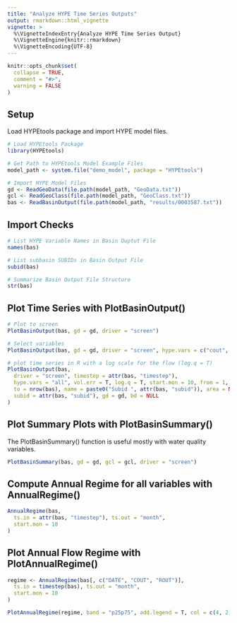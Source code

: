 ```yaml
---
title: "Analyze HYPE Time Series Outputs"
output: rmarkdown::html_vignette
vignette: >
  %\VignetteIndexEntry{Analyze HYPE Time Series Output}
  %\VignetteEngine{knitr::rmarkdown}
  %\VignetteEncoding{UTF-8}
---
```


```r
knitr::opts_chunk$set(
  collapse = TRUE,
  comment = "#>",
  warning = FALSE
)
```

## Setup
Load HYPEtools package and import HYPE model files.
```r
# Load HYPEtools Package
library(HYPEtools)

# Get Path to HYPEtools Model Example Files
model_path <- system.file("demo_model", package = "HYPEtools")

# Import HYPE Model Files
gd <- ReadGeoData(file.path(model_path, "GeoData.txt"))
gcl <- ReadGeoClass(file.path(model_path, "GeoClass.txt"))
bas <- ReadBasinOutput(file.path(model_path, "results/0003587.txt"))
```

## Import Checks
```r
# List HYPE Variable Names in Basin Ouptut File
names(bas)

# List subbasin SUBIDs in Basin Output File
subid(bas)

# Summarize Basin Output File Structure
str(bas)
```

## Plot Time Series with PlotBasinOutput()
```r
# Plot to screen
PlotBasinOutput(bas, gd = gd, driver = "screen")

# Select variables
PlotBasinOutput(bas, gd = gd, driver = "screen", hype.vars = c("cout", "rout"))

# plot time series in R with a log scale for the flow (log.q = T)
PlotBasinOutput(bas,
  driver = "screen", timestep = attr(bas, "timestep"),
  hype.vars = "all", vol.err = T, log.q = T, start.mon = 10, from = 1,
  to = nrow(bas), name = paste0("Subid ", attr(bas, "subid")), area = NULL,
  subid = attr(bas, "subid"), gd = gd, bd = NULL
)
```

## Plot Summary Plots with PlotBasinSummary()
The PlotBasinSummary() function is useful mostly with water quality variables.
```r
PlotBasinSummary(bas, gd = gd, gcl = gcl, driver = "screen")
```

## Compute Annual Regime for all variables with AnnualRegime()
```r
AnnualRegime(bas,
  ts.in = attr(bas, "timestep"), ts.out = "month",
  start.mon = 10
)
```

## Plot Annual Flow Regime with PlotAnnualRegime()
```r
regime <- AnnualRegime(bas[, c("DATE", "COUT", "ROUT")],
  ts.in = timestep(bas), ts.out = "month",
  start.mon = 10
)

PlotAnnualRegime(regime, band = "p25p75", add.legend = T, col = c(4, 2))
```
